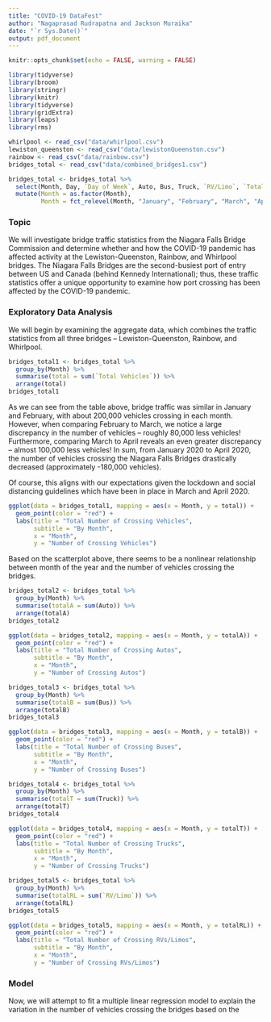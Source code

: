 ```yaml
---
title: "COVID-19 DataFest"
author: "Nagaprasad Rudrapatna and Jackson Muraika"
date: "`r Sys.Date()`"
output: pdf_document
---
```


```r
knitr::opts_chunk$set(echo = FALSE, warning = FALSE)
```

```r
library(tidyverse)
library(broom)
library(stringr)
library(knitr)
library(tidyverse)
library(gridExtra)
library(leaps)
library(rms)
```

```r
whirlpool <- read_csv("data/whirlpool.csv")
lewiston_queenston <- read_csv("data/lewistonQueenston.csv")
rainbow <- read_csv("data/rainbow.csv")
bridges_total <- read_csv("data/combined_bridges1.csv")

bridges_total <- bridges_total %>%
  select(Month, Day, `Day of Week`, Auto, Bus, Truck, `RV/Limo`, `Total Vehicles`) %>%
  mutate(Month = as.factor(Month),
         Month = fct_relevel(Month, "January", "February", "March", "April"))

```

### Topic

We will investigate bridge traffic statistics from the Niagara Falls Bridge Commission and determine whether and how the COVID-19 pandemic has affected activity at the Lewiston-Queenston, Rainbow, and Whirlpool bridges. The Niagara Falls Bridges are the second-busiest port of entry between US and Canada (behind Kennedy International); thus, these traffic statistics offer a unique opportunity to examine how port crossing has been affected by the COVID-19 pandemic.

### Exploratory Data Analysis

We will begin by examining the aggregate data, which combines the traffic statistics from all three bridges -- Lewiston-Queenston, Rainbow, and Whirlpool.

```r
bridges_total1 <- bridges_total %>%
  group_by(Month) %>%
  summarise(total = sum(`Total Vehicles`)) %>%
  arrange(total)
bridges_total1
```

As we can see from the table above, bridge traffic was similar in January and February, with about 200,000 vehicles crossing in each month. However, when comparing February to March, we notice a large discrepancy in the number of vehicles -- roughly 80,000 less vehicles! Furthermore, comparing March to April reveals an even greater discrepancy -- almost 100,000 less vehicles! In sum, from January 2020 to April 2020, the number of vehicles crossing the Niagara Falls Bridges drastically decreased (approximately -180,000 vehicles).

Of course, this aligns with our expectations given the lockdown and social distancing guidelines which have been in place in March and April 2020.

```r
ggplot(data = bridges_total1, mapping = aes(x = Month, y = total)) +
  geom_point(color = "red") +
  labs(title = "Total Number of Crossing Vehicles",
       subtitle = "By Month",
       x = "Month",
       y = "Number of Crossing Vehicles")
```

Based on the scatterplot above, there seems to be a nonlinear relationship between month of the year and the number of vehicles crossing the bridges.

```r
bridges_total2 <- bridges_total %>%
  group_by(Month) %>%
  summarise(totalA = sum(Auto)) %>%
  arrange(totalA)
bridges_total2
```

```r
ggplot(data = bridges_total2, mapping = aes(x = Month, y = totalA)) +
  geom_point(color = "red") +
  labs(title = "Total Number of Crossing Autos",
       subtitle = "By Month",
       x = "Month",
       y = "Number of Crossing Autos")
```

```r
bridges_total3 <- bridges_total %>%
  group_by(Month) %>%
  summarise(totalB = sum(Bus)) %>%
  arrange(totalB)
bridges_total3
```

```r
ggplot(data = bridges_total3, mapping = aes(x = Month, y = totalB)) +
  geom_point(color = "red") +
  labs(title = "Total Number of Crossing Buses",
       subtitle = "By Month",
       x = "Month",
       y = "Number of Crossing Buses")
```

```r
bridges_total4 <- bridges_total %>%
  group_by(Month) %>%
  summarise(totalT = sum(Truck)) %>%
  arrange(totalT)
bridges_total4
```

```r
ggplot(data = bridges_total4, mapping = aes(x = Month, y = totalT)) +
  geom_point(color = "red") +
  labs(title = "Total Number of Crossing Trucks",
       subtitle = "By Month",
       x = "Month",
       y = "Number of Crossing Trucks")
```

```r
bridges_total5 <- bridges_total %>%
  group_by(Month) %>%
  summarise(totalRL = sum(`RV/Limo`)) %>%
  arrange(totalRL)
bridges_total5
```

```r
ggplot(data = bridges_total5, mapping = aes(x = Month, y = totalRL)) +
  geom_point(color = "red") +
  labs(title = "Total Number of Crossing RVs/Limos",
       subtitle = "By Month",
       x = "Month",
       y = "Number of Crossing RVs/Limos")
```

### Model

Now, we will attempt to fit a multiple linear regression model to explain the variation in the number of vehicles crossing the bridges based on the 


